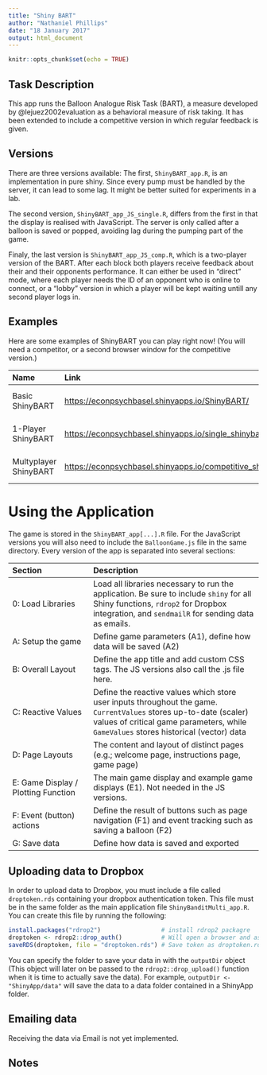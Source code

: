 ```yaml
---
title: "Shiny BART"
author: "Nathaniel Phillips"
date: "18 January 2017"
output: html_document
---
```


```r
knitr::opts_chunk$set(echo = TRUE)
```


## Task Description

This app runs the Balloon Analogue Risk Task (BART), a measure developed by @lejuez2002evaluation as a behavioral measure of risk taking. It has been extended to include a competitive version in which regular feedback is given.

## Versions
There are three versions available:
The first, `ShinyBART_app.R`, is an implementation in pure shiny. Since every pump must be handled by the server, it can lead to some lag. It might be better suited for experiments in a lab.

The second version, `ShinyBART_app_JS_single.R`, differs from the first in that the display is realised with JavaScript. The server is only called after a balloon is saved or popped, avoiding lag during the pumping part of the game.

Finaly, the last version is `ShinyBART_app_JS_comp.R`, which is a two-player version of the BART. After each block both players receive feedback about their and their opponents performance. It can either be used in "direct" mode, where each player needs the ID of an opponent who is online to connect, or a "lobby" version in which a player will be kept waiting untill any second player logs in.

## Examples

Here are some examples of ShinyBART you can play right now! (You will need a competitor, or a second browser window for the competitive version.)

| Name| Link| Code | 
|:----------------------|:---------------|:--------------|
| Basic ShinyBART| [https://econpsychbasel.shinyapps.io/ShinyBART/](https://econpsychbasel.shinyapps.io/ShinyBART/)| [GitHub Source Code](https://github.com/ndphillips/ShinyBandit/blob/master/ShinyBandit_app.R)|
| 1-Player ShinyBART| [https://econpsychbasel.shinyapps.io/single_shinybart/](https://econpsychbasel.shinyapps.io/single_shinybart/)| [GitHub Source Code](https://github.com/ndphillips/ShinyBART/blob/master/ShinyBART_app_JS_single.R)|
| Multyplayer ShinyBART| [ https://econpsychbasel.shinyapps.io/competitive_shinybart/]( https://econpsychbasel.shinyapps.io/competitive_shinybart/)| [GitHub Source Code](https://github.com/ndphillips/ShinyBART/blob/master/ShinyBART_app_JS_comp.R)|



# Using the Application

The game is stored in the `ShinyBART_app[...].R` file. For the JavaScript versions you will also need to include the `BalloonGame.js` file in the same directory. Every version of the app is separated into several sections:

| Section|  Description
|:-----------------|:------------------------------------- | 
| 0: Load Libraries| Load all libraries necessary to run the application. Be sure to include `shiny` for all Shiny functions, `rdrop2` for Dropbox integration, and `sendmailR` for sending data as emails.|
| A: Setup the game| Define game parameters (A1), define how data will be saved (A2)|
| B: Overall Layout | Define the app title and add custom CSS tags. The JS versions also call the .js file here.|
| C: Reactive Values |Define the reactive values which store user inputs throughout the game. `CurrentValues` stores up-to-date (scaler) values of critical game parameters, while `GameValues` stores historical (vector) data|
|D: Page Layouts | The content and layout of distinct pages (e.g.; welcome page, instructions page, game page) |
| E: Game Display / Plotting Function| The main game display and example game displays (E1). Not needed in the JS versions. |
| F: Event (button) actions | Define the result of buttons such as page navigation (F1) and event tracking such as saving a balloon (F2)|
| G: Save data | Define how data is saved and exported|

## Uploading data to Dropbox

In order to upload data to Dropbox, you must include a file called `droptoken.rds` containing your dropbox authentication token. This file must be in the same folder as the main application file `ShinyBanditMulti_app.R`. You can create this file by running the following:

```r
install.packages("rdrop2")                 # install rdrop2 packagre
droptoken <- rdrop2::drop_auth()           # Will open a browser and ask you to login
saveRDS(droptoken, file = "droptoken.rds") # Save token as droptoken.rds
```

You can specify the folder to save your data in with the `outputDir` object (This object will later on be passed to the `rdrop2::drop_upload()` function when it is time to actually save the data). For example, `outputDir <- "ShinyApp/data"` will save the data to a data folder contained in a ShinyApp folder. 

## Emailing data
Receiving the data via Email is not yet implemented.


## Notes


